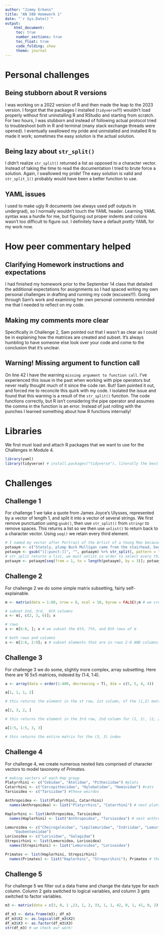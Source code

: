 ```yaml
---
author: "Jimmy Erkens"
title: "AN 588 Homework 1"
date: "`r Sys.Date()`"
output: 
    html_document:
     toc: true
     number_sections: true
     toc_float: true
     code_folding: show
     theme: journal
---
```


# Personal challenges 

## Being stubborn about R versions

I was working on a 2022 version of R and then made the leap to the 2023 version. I forgot that the packages I installed (`tidyverse`!!!) wouldn't load properly without first uninstalling R and RStudio and starting from scratch. For two hours, I was stubborn and instead of following actual protocol tried to troubleshoot both in R and terminal (many stack exchange threads were opened). I eventually swallowed my pride and uninstalled and installed R to made it work; sometimes the easy solution is the actual solution. 

## Being lazy about `str_split()`

I didn't realize `str_split()` returned a list as opposed to a character vector. Instead of taking the time to read the documentation I tried to brute force a solution. Again, I swallowed my pride! The easy solution is valid and `str_split_1()` probably would have been a better function to use.

## YAML issues

I used to make ugly R documents (we always used pdf outputs in undergrad), so I normally wouldn't touch the YAML header. Learning YAML syntax was a hurdle for me, but figuring out proper indents and colons wasn't too difficult to figure out. I definitely have a default _pretty_ YAML for my work now.

# How peer commentary helped

## Clarifying Homework instructions and expectations

I had finished my homework prior to the September 14 class that detailed the additional expectations for assignments so I had spaced writing my own personal challenges in drafting and running my code (excuses!!!). Going through Sam's work and examining her own personal comments reminded me that I needed to reflect on my code.

## Making my comments more clear

Specifically in Challenge 2, Sam pointed out that I wasn't as clear as I could be in explaining how the matrices are created and subset. It's always humbling to have someone else look over your code and come to the conclusion that it's unclear.

## Warning! Missing argument to function call

On line 42 I have the warning `missing argument to function call`. I've experienced this issue in the past when working with pipe operators but never really thought much of it since the code ran. But! Sam pointed it out, and forced me to reconcile this quirk with my code. I isolated the issue and found that this warning is a result of the `str_split()` function. The code functions correctly, but R isn't considering the pipe operator and assumes the comma in the function is an error. Instead of just rolling with the punches I learned something about how R functions internally!

# Libraries 

We first must load and attach R packages that we want to use for the Challenges in Module 4.

```r
library(yaml)
library(tidyverse) # install.packages("tidyverse"), literally the best thing ever
```

# Challenges

## Challenge 1

For challenge 1 we take a quote from James Joyce's Ulysses, represented by a vector of length 1, and split it into a vector of several strings. We first remove punctuation using `gsub()`, then use `str_split()` from `stringr` to remove spaces. This returns a list so we then use `unlist()` to return back to a character vector. Using `seq()` we retain every third element.

```r
# I named my vector after Portrait of the Artist of a Young Man because I like it more than Ulysses
potaaym <- c("Stately, plump Buck Mulligan came from the stairhead, bearing a bowl of lather on which a mirror and a razor lay crossed.")
potaaym <- gsub("[[:punct:]]", "", potaaym) %>% str_split(, pattern = " ") %>% unlist() # %>% is pipe operator, just passes on the data into the next argument
# str_split returns a list, we must unlist in order to select every third item
potaaym <- potaaym[seq(from = 1, to = length(potaaym), by = 3)]; potaaym
```


## Challenge 2

For challenge 2 we do some simple matrix subsetting, fairly self-explainable.

```r
m <- matrix(data = 1:80, nrow = 8, ncol = 10, byrow = FALSE);m # we create an (8, 10) matrix of 1:80, it is input by column as opposed to row

# subset 2nd, 3rd,  6th columns 
x <- m[, c(2, 3, 6)]; x

# rows
x <- m[6:8, ]; x # we subset the 6th, 7th, and 8th rows of m

# both rows and columns
x <- m[2:6, 2:9]; x # subset elements that are in rows 2-6 AND columns 2-9
```


## Challenge 3

For challenge 3 we do some, slightly more complex, array subsetting. Here there are 16 5x5 matrices, indexed by (1:4, 1:4).

```r
a <- array(data = order(1:400, decreasing = T), dim = c(5, 5, 4, 4))

a[1, 1, 1, 2]

# this returns the element in the st row, 1st column, of the (1,2) matrix

a[2, 3, 2, ]

# this returns the element in the 3rd row, 2nd column for (1, 2), (2, 2), (3, 2), and (4, 2) matrices

a[1:5, 1:5, 3, 3]

# this returns the entire matrix for the (3, 3) index
```


## Challenge 4

For challenge 4, we create numerous nested lists comprised of character vectors to model taxonomy of _Primates_.

```r
# making vectors of each Hap group
Platyrrhini <- c("Cebidae", "Atelidae", "Pitheciidae") #plats
Catarrhini <- c("Cercopithecidae", "Hylobatidae", "Hominidae") #cats
Tarsioidea <- c("Tarsiidae") #these weirdos

Anthropoidea <- list(Platyrrhini, Catarrhini)
  names(Anthropoidea) <- list("Platyrrhini", "Catarrhini") # nest plats and cats within anthropoids

Haplorhini <- list(Anthropoidea, Tarsioidea)
  names(Haplorhini) <- list("Anthropoidea", "Tarsioidea") # nest anthropoids and tarsiers within haps

Lemuroidea <- c("Cheirogaleidae", "Lepilemuridae", "Indriidae", "Lemuridae", # copy and pasted from online
    "Daubentoniidae") 
Lorisoidea <- c("Lorisidae", "Galagidae") 
Strepsirhini <- list(Lemuroidea, Lorisoidea)
  names(Strepsirhini) <- list("Lemuroidea", "Lorisoidea")

Primates <- list(Haplorhini, Strepsirhini)
  names(Primates) <- list("Haplorhini", "Strepsrihini"); Primates # the gang's all here!
```

## Challenge 5

For challenge 5 we filter out a data frame and change the data type for each column. Column 2 gets switched to logical variables, and column 3 gets switched to factor variables.

```r
m3 <- matrix(data = c(3, 0, 1 ,23, 1, 2, 33, 1, 1, 42, 0, 1, 41, 0, 2), nrow = 5, ncol = 3, byrow = T); m3 #beautiful

df_m3 <- data.frame(m3); df_m3
df_m3$X2 <- as.logical(df_m3$X2)
df_m3$X3 <- as.factor(df_m3$X3)
str(df_m3) # we check our work!
```
